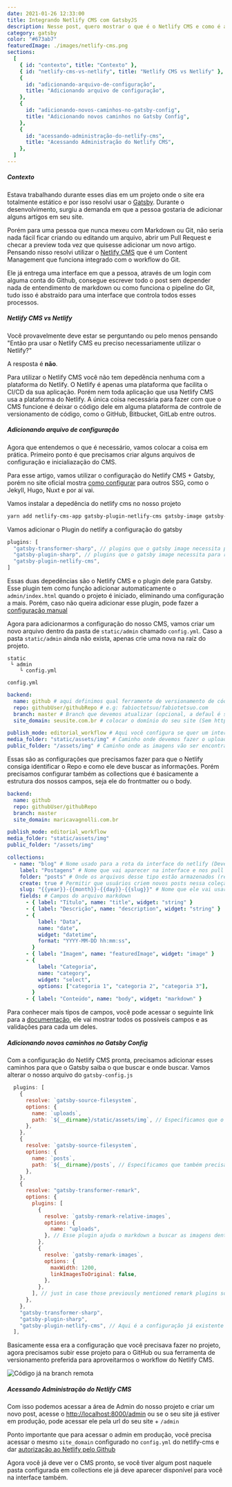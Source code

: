 ```yaml
---
date: 2021-01-26 12:33:00
title: Integrando Netlify CMS com GatsbyJS
description: Nesse post, quero mostrar o que é o Netlify CMS e como é a sua integração com Gatsby.
category: gatsby
color: "#673ab7"
featuredImage: ./images/netlify-cms.png
sections:
  [
    { id: "contexto", title: "Contexto" },
    { id: "netlify-cms-vs-netlify", title: "Netlify CMS vs Netlify" },
    {
      id: "adicionando-arquivo-de-configuração",
      title: "Adicionando arquivo de configuração",
    },
    {
      id: "adicionando-novos-caminhos-no-gatsby-config",
      title: "Adicionando novos caminhos no Gatsby Config",
    },
    {
      id: "acessando-administração-do-netlify-cms",
      title: "Acessando Administração do Netlify CMS",
    },
  ]
---
```


##### Contexto

Estava trabalhando durante esses dias em um projeto onde o site era totalmente estático e por isso resolvi usar o [Gatsby](https://www.gatsbyjs.com/). Durante o desenvolvimento, surgiu a demanda em que a pessoa gostaria de adicionar alguns artigos em seu site.

Porém para uma pessoa que nunca mexeu com Markdown ou Git, não seria nada fácil ficar criando ou editando um arquivo, abrir um Pull Request e checar a preview toda vez que quisesse adicionar um novo artigo. Pensando nisso resolvi utilizar o [Netlify CMS](https://www.netlifycms.org/) que é um Content Management que funciona integrado com o workflow do Git.

Ele já entrega uma interface em que a pessoa, através de um login com alguma conta do Github, consegue escrever todo o post sem depender nada de entendimento de markdown ou como funciona o pipeline do Git, tudo isso é abstraído para uma interface que controla todos esses processos.

##### Netlify CMS vs Netlify

Você provavelmente deve estar se perguntando ou pelo menos pensando "Então pra usar o Netlify CMS eu preciso necessariamente utilizar o Netlify?"

A resposta é **não**.

Para utilizar o Netlify CMS você não tem depedência nenhuma com a plataforma do Netlify. O Netlify é apenas uma plataforma que facilita o CI/CD da sua aplicação.
Porém nem toda aplicação que usa Netlify CMS usa a plataforma do Netlify. A única coisa necessária para fazer com que o CMS funcione é deixar o código dele em alguma plataforma de controle de versionamento de código, como o GitHub, Bitbucket, GitLab entre outros.

##### Adicionando arquivo de configuração

Agora que entendemos o que é necessário, vamos colocar a coisa em prática. Primeiro ponto é que precisamos criar alguns arquivos de configuração e inicialiazação do CMS.

Para esse artigo, vamos utilizar o configuração do Netlify CMS + Gatsby, porém no site oficial mostra [como configurar](https://www.netlifycms.org/docs/add-to-your-site/) para outros SSG, como o Jekyll, Hugo, Nuxt e por aí vai.

Vamos instalar a depedência do netlify cms no nosso projeto

```sh
yarn add netlify-cms-app gatsby-plugin-netlify-cms gatsby-image gatsby-transformer-sharp gatsby-plugin-sharp gatsby-remark-images gatsby-remark-relative-images

```

Vamos adicionar o Plugin do netlify a configuração do gatsby

```js
plugins: [
  "gatsby-transformer-sharp", // plugins que o gatsby image necessita para renderizar a imagem do post
  "gatsby-plugin-sharp", // plugins que o gatsby image necessita para renderizar a imagem do post
  "gatsby-plugin-netlify-cms",
]
```

Essas duas depedências são o Netlify CMS e o plugin dele para Gatsby. Esse plugin tem como função adicionar automaticamente o `admin/index.html` quando o projeto é iniciado, eliminando uma configuração a mais. Porém, caso não queira adicionar esse plugin, pode fazer a [configuração manual](https://www.netlifycms.org/docs/add-to-your-site/#app-file-structure)

Agora para adicionarmos a configuração do nosso CMS, vamos criar um novo arquivo dentro da pasta de `static/admin` chamado `config.yml`. Caso a pasta `static/admin` ainda não exista, apenas crie uma nova na raíz do projeto.

```
static
 └ admin
    └ config.yml

```

`config.yml`

```yml
backend:
  name: github # aqui definimos qual ferramente de versionamento de código usamos
  repo: githubUser/githubRepo # e.g: fabioctetsuo/fabiotetsuo.com
  branch: master # Branch que devemos atualizar (opcional, a defaul é sempre a master)
  site_domain: seusite.com.br # colocar o domínio do seu site (Sem https://www)

publish_mode: editorial_workflow # Aqui você configura se quer um interface de draft, review e aprovação do post (Esse campo funciona com o GitHub! Bitbucket e GitLab estão em Beta ainda)
media_folder: "static/assets/img" # Caminho onde devemos fazer o upload das imagens (Relativo a raíz do projeto).
public_folder: "/assets/img" # Caminho onde as imagens vão ser encontradas no site publicado
```

Essas são as configurações que precisamos fazer para que o Netlify consiga identificar o Repo e como ele deve buscar as informações. Porém precisamos configurar também as collections que é basicamente a estrutura dos nossos campos, seja ele do frontmatter ou o body.

```yml
backend:
  name: github
  repo: githubUser/githubRepo
  branch: master
  site_domain: maricavagnolli.com.br

publish_mode: editorial_workflow
media_folder: "static/assets/img"
public_folder: "/assets/img"

collections:
  - name: "blog" # Nome usado para a rota da interface do netlify (Deve ser única!) e.g., /admin/collections/blog
    label: "Postagens" # Nome que vai aparecer na interface e nos pull requests
    folder: "posts" # Onde os arquivos desse tipo estão armazenados (relativo a raíz do projeto)
    create: true # Permitir que usuários criem novos posts nessa coleção
    slug: "{{year}}-{{month}}-{{day}}-{{slug}}" # Nome que ele vai usar para criar o slug do arquivo, e.g., YYYY-MM-DD-title.md
    fields: # Campos do arquivo markdown
      - { label: "Título", name: "title", widget: "string" }
      - { label: "Descrição", name: "description", widget: "string" }
      - {
          label: "Data",
          name: "date",
          widget: "datetime",
          format: "YYYY-MM-DD hh:mm:ss",
        }
      - { label: "Imagem", name: "featuredImage", widget: "image" }
      - {
          label: "Categoria",
          name: "category",
          widget: "select",
          options: ["categoria 1", "categoria 2", "categoria 3"],
        }
      - { label: "Conteúdo", name: "body", widget: "markdown" }
```

Para conhecer mais tipos de campos, você pode acessar o seguinte link para a [documentação](https://www.netlifycms.org/docs/widgets/), ele vai mostrar todos os possíveis campos e as validações para cada um deles.

##### Adicionando novos caminhos no Gatsby Config

Com a configuração do Netlify CMS pronta, precisamos adicionar esses caminhos para que o Gatsby saiba o que buscar e onde buscar.
Vamos alterar o nosso arquivo do `gatsby-config.js`

```js
  plugins: [
    {
      resolve: `gatsby-source-filesystem`,
      options: {
        name: `uploads`,
        path: `${__dirname}/static/assets/img`, // Específicamos que o Gatsby precisa buscar os arquivos da pasta dos assets
      },
    },
    {
      resolve: `gatsby-source-filesystem`,
      options: {
        name: `posts`,
        path: `${__dirname}/posts`, // Específicamos que também precisa buscar os posts do filesystem
      },
    },
    {
      resolve: "gatsby-transformer-remark",
      options: {
        plugins: [
          {
            resolve: `gatsby-remark-relative-images`,
            options: {
              name: "uploads",
            }, // Esse plugin ajuda o markdown a buscar as imagens dentro da pasta de static, sem ele, ele não consegue pegar a imagem com o caminho relativo
          },
          {
            resolve: `gatsby-remark-images`,
            options: {
              maxWidth: 1200,
              linkImagesToOriginal: false,
            },
          },
        ], // just in case those previously mentioned remark plugins sound cool :)
      },
    },
    "gatsby-transformer-sharp",
    "gatsby-plugin-sharp",
    "gatsby-plugin-netlify-cms", // Aqui é a configuração já existente do plugin do Netlify CMS, pode ser deixada por último
  ],
```

Basicamente essa era a configuração que você precisava fazer no projeto, agora precisamos subir esse projeto para o GitHub ou sua ferramenta de versionamento preferida para aproveitarmos o workflow do Netlify CMS.

![Código já na branch remota](./images/codigo-github.png)

##### Acessando Administração do Netlify CMS

Com isso podemos acessar a área de Admin do nosso projeto e criar um novo post, acesse o [http://localhost:8000/admin](http://localhost:8000/admin) ou se o seu site já estiver em produção, pode acessar ele pela url do seu site + `/admin`

Ponto importante que para acessar o admin em produção, você precisa acessar o mesmo `site_domain` configurado no `config.yml` do netlify-cms e dar [autorização ao Netlify pelo Github](https://marciofrancalima.com.br/blog/netlify-cms-configurando-acesso-ao-dashboard-em-modo-produ%C3%A7%C3%A3o/)

Agora você já deve ver o CMS pronto, se você tiver algum post naquele pasta configurada em collections ele já deve aparecer disponível para você na interface também.
